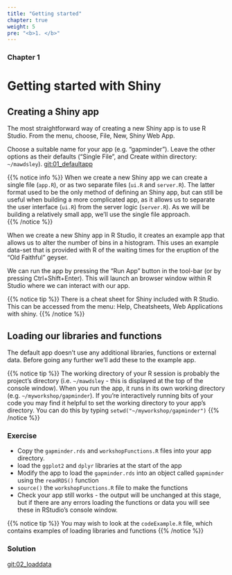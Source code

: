 ```yaml
---
title: "Getting started"
chapter: true
weight: 5
pre: "<b>1. </b>"
---
```


### Chapter 1

# Getting started with Shiny

## Creating a Shiny app

The most straightforward way of creating a new Shiny app is to use R Studio.  From the menu, choose, File, New, Shiny Web App.  

Choose a suitable name for your app (e.g. "gapminder").   Leave the other options as their defaults ("Single File", and Create within directory: `~/mawdsley`).  [git:01_defaultapp]()

{{% notice info %}}
When we create a new Shiny app we can create a single file (`app.R`), or as two separate files (`ui.R` and `server.R`).   The latter format used to be the only method of defining an Shiny app, but can still be useful when building a more complicated app, as it allows us to separate the user interface (`ui.R`) from the server logic (`server.R`).  As we will be building a relatively small app, we'll use the single file approach.  
{{% /notice %}}

When we create a new Shiny app in R Studio, it creates an example app that allows us to alter the number of bins in a histogram.  This uses an example data-set that is provided with R of the waiting times for the eruption of the "Old Faithful" geyser.

We can run the app by pressing the "Run App" button in the tool-bar (or by pressing Ctrl+Shift+Enter).  This will launch an browser window within R Studio where we can interact with our app.  

{{% notice tip %}}
There is a cheat sheet for Shiny included with R Studio.  This can be accessed from the menu: Help, Cheatsheets, Web Applications with shiny.
{{% /notice %}}

## Loading our libraries and functions

The default app doesn't use any additional libraries, functions or external data.  Before going any further we'll add these to the example app.

{{% notice tip %}}
The working directory of your R session is probably the project's directory (i.e. `~/mawdsley` - this is displayed at the top of the console window).  When you run the app, it runs in its own working directory (e.g. `~/myworkshop/gapminder`).   If you're interactively running bits of your code you may find it helpful to set the working directory to your app's directory. You can do this by typing `setwd("~/myworkshop/gapminder")`
{{% /notice %}}

### Exercise

* Copy the `gapminder.rds` and `workshopFunctions.R` files into your app directory.
* load the `ggplot2` and `dplyr` libraries at the start of the app
* Modify the app to load the `gapminder.rds` into an object called `gapminder` using the `readRDS()` function
* `source()` the `workshopFunctions.R` file to make the functions
* Check your app still works - the output will be unchanged at this stage, but if there are any errors loading the functions or data you will see these in RStudio's console window.

{{% notice tip %}}
You may wish to look at the `codeExample.R` file, which contains examples of loading libraries and functions
{{% /notice %}}

### Solution

[git:02_loaddata]()